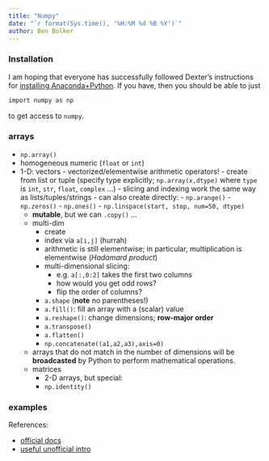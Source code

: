 ```yaml
---
title: "Numpy"
date: "`r format(Sys.time(), '%H:%M %d %B %Y')`"
author: Ben Bolker
---
```


### Installation

I am hoping that everyone has successfully followed Dexter's instructions for [installing Anaconda+Python](http://bbolker.github.io/math1mp/notes/install_python.html). If you have, then you should be able to just

```r
import numpy as np
```

to get access to `numpy`.

### arrays

- `np.array()` 
- homogeneous numeric (`float` or `int`)
- 1-D: vectors
	    - vectorized/elementwise arithmetic operators!
        - create from list or tuple (specify type explicitly; `np.array(x,dtype)` where `type` is `int`, `str`, `float`, `complex` ...)
	    - slicing and indexing work the same way as lists/tuples/strings
     	- can also create directly:
		     - `np.arange()`
			 - `np.zeros()`
			 - `np.ones()`
			 - `np.linspace(start, stop, num=50, dtype)`
	- **mutable**, but we can `.copy()` ...
	- multi-dim
	     - create
	     - index via `a[i,j]` (hurrah)
	     - arithmetic is still elementwise; in particular, multiplication is elementwise (*Hadamard product*)
		 - multi-dimensional slicing:
		      - e.g. `a[:,0:2]` takes the first two columns
			  - how would you get odd rows?
			  - flip the order of columns?
		 - `a.shape`  (**note** no parentheses!)
		 - `a.fill()`: fill an array with a (scalar) value
		 - `a.reshape()`:  change dimensions; **row-major order**
	     - `a.transpose()`
		 - `a.flatten()`
		 - `np.concatenate((a1,a2,a3),axis=0)`
    - arrays that do not match in the number of dimensions will be **broadcasted** by Python to perform mathematical operations.
	- matrices
	     - 2-D arrays, but special:
		 - `np.identity()`

### examples


References:

- [official docs](http://docs.scipy.org/doc/)
- [useful unofficial intro](http://www.engr.ucsb.edu/~shell/che210d/numpy.pdf)
